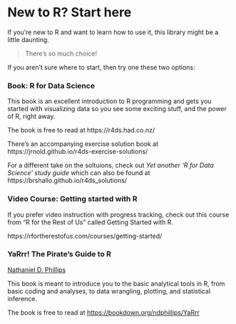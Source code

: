 # New to R? Start here

If you're new to R and want to learn how to use it, this library might be a little daunting.

> There's so much choice! 

If you aren't sure where  to start, then try one these two options:

### Book: R for Data Science

This book is an excellent introduction to R programming and gets you started with visualizing data so you see some exciting stuff, and the power of R, right away. 

The book is free to read at https://r4ds.had.co.nz/

There's an accompanying exercise solution book at https://jrnold.github.io/r4ds-exercise-solutions/

For a different take on the soltuions, check out *Yet another ‘R for Data Science’ study guide* which can also be found at https://brshallo.github.io/r4ds_solutions/

### Video Course: Getting started with R

If you prefer video instruction with progress tracking, check out this course from "R for the Rest of Us" called Getting Started with R.

https://rfortherestofus.com/courses/getting-started/


### YaRrr! The Pirate’s Guide to R

[Nathaniel D. Phillips](https://twitter.com/YaRrrBook)

This book is meant to introduce you to the basic analytical tools in R, from basic coding and analyses, to data wrangling, plotting, and statistical inference.


The book is free to read at <https://bookdown.org/ndphillips/YaRrr> 
